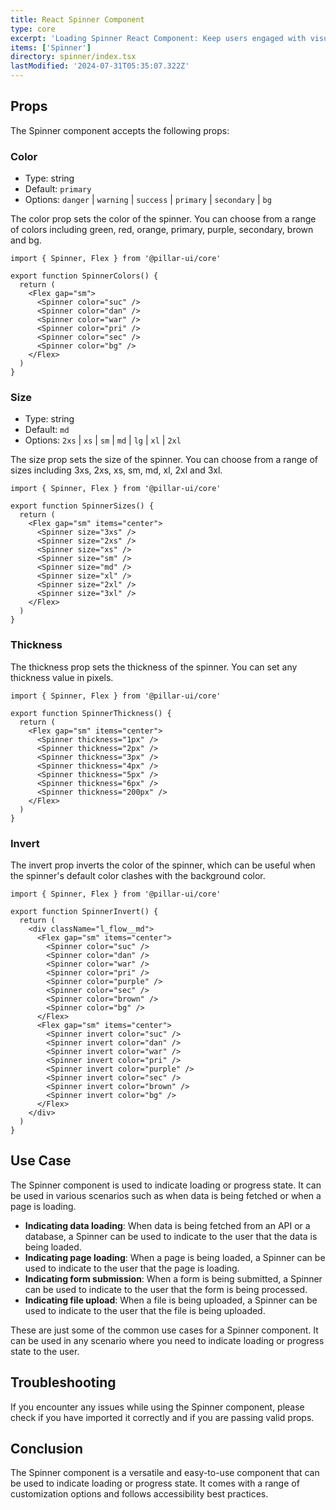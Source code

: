 ```yaml
---
title: React Spinner Component
type: core
excerpt: 'Loading Spinner React Component: Keep users engaged with visually appealing and customizable loading states.'
items: ['Spinner']
directory: spinner/index.tsx
lastModified: '2024-07-31T05:35:07.322Z'
---
```


## Props

The Spinner component accepts the following props:

### Color

- Type: string
- Default: `primary`
- Options: `danger` | `warning` | `success` | `primary` | `secondary` | `bg`

The color prop sets the color of the spinner. You can choose from a range of colors including green, red, orange, primary, purple, secondary, brown and bg.

<SpinnerColors />

```tsx showLineNumbers title="Spinner.tsx"
import { Spinner, Flex } from '@pillar-ui/core'

export function SpinnerColors() {
  return (
    <Flex gap="sm">
      <Spinner color="suc" />
      <Spinner color="dan" />
      <Spinner color="war" />
      <Spinner color="pri" />
      <Spinner color="sec" />
      <Spinner color="bg" />
    </Flex>
  )
}
```

### Size

- Type: string
- Default: `md`
- Options: `2xs` | `xs` | `sm` | `md` | `lg` | `xl` | `2xl`

The size prop sets the size of the spinner. You can choose from a range of sizes including 3xs, 2xs, xs, sm, md, xl, 2xl and 3xl.

<SpinnerSizes />

```tsx showLineNumbers title="Spinner.tsx"
import { Spinner, Flex } from '@pillar-ui/core'

export function SpinnerSizes() {
  return (
    <Flex gap="sm" items="center">
      <Spinner size="3xs" />
      <Spinner size="2xs" />
      <Spinner size="xs" />
      <Spinner size="sm" />
      <Spinner size="md" />
      <Spinner size="xl" />
      <Spinner size="2xl" />
      <Spinner size="3xl" />
    </Flex>
  )
}
```

### Thickness

The thickness prop sets the thickness of the spinner. You can set any thickness value in pixels.

<SpinnerThickness />

```tsx showLineNumbers title="Spinner.tsx"
import { Spinner, Flex } from '@pillar-ui/core'

export function SpinnerThickness() {
  return (
    <Flex gap="sm" items="center">
      <Spinner thickness="1px" />
      <Spinner thickness="2px" />
      <Spinner thickness="3px" />
      <Spinner thickness="4px" />
      <Spinner thickness="5px" />
      <Spinner thickness="6px" />
      <Spinner thickness="200px" />
    </Flex>
  )
}
```

### Invert

The invert prop inverts the color of the spinner, which can be useful when the spinner's default color clashes with the background color.

<SpinnerInvert />

```tsx showLineNumbers title="Spinner.tsx"
import { Spinner, Flex } from '@pillar-ui/core'

export function SpinnerInvert() {
  return (
    <div className="l_flow__md">
      <Flex gap="sm" items="center">
        <Spinner color="suc" />
        <Spinner color="dan" />
        <Spinner color="war" />
        <Spinner color="pri" />
        <Spinner color="purple" />
        <Spinner color="sec" />
        <Spinner color="brown" />
        <Spinner color="bg" />
      </Flex>
      <Flex gap="sm" items="center">
        <Spinner invert color="suc" />
        <Spinner invert color="dan" />
        <Spinner invert color="war" />
        <Spinner invert color="pri" />
        <Spinner invert color="purple" />
        <Spinner invert color="sec" />
        <Spinner invert color="brown" />
        <Spinner invert color="bg" />
      </Flex>
    </div>
  )
}
```

## Use Case

The Spinner component is used to indicate loading or progress state. It can be used in various scenarios such as when data is being fetched or when a page is loading.

- **Indicating data loading**: When data is being fetched from an API or a database, a Spinner can be used to indicate to the user that the data is being loaded.
- **Indicating page loading**: When a page is being loaded, a Spinner can be used to indicate to the user that the page is loading.
- **Indicating form submission**: When a form is being submitted, a Spinner can be used to indicate to the user that the form is being processed.
- **Indicating file upload**: When a file is being uploaded, a Spinner can be used to indicate to the user that the file is being uploaded.

These are just some of the common use cases for a Spinner component. It can be used in any scenario where you need to indicate loading or progress state to the user.

## Troubleshooting

If you encounter any issues while using the Spinner component, please check if you have imported it correctly and if you are passing valid props.

## Conclusion

The Spinner component is a versatile and easy-to-use component that can be used to indicate loading or progress state. It comes with a range of customization options and follows accessibility best practices.
